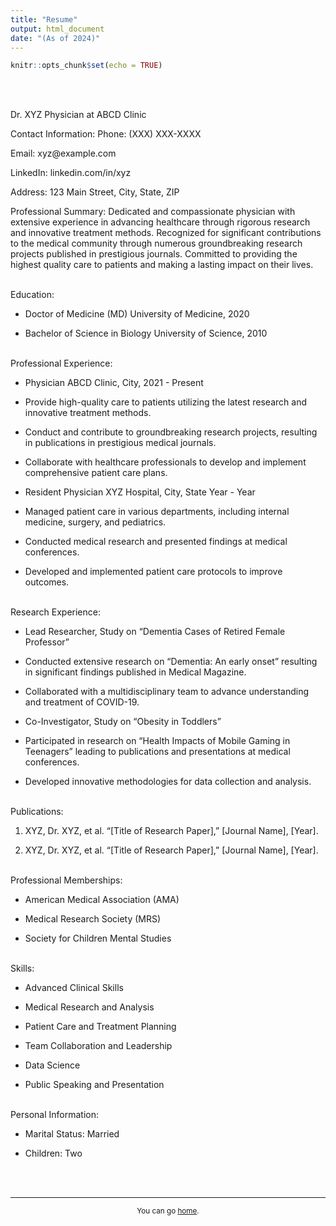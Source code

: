 ```yaml
---
title: "Resume"
output: html_document
date: "(As of 2024)"
---
```


```r
knitr::opts_chunk$set(echo = TRUE)
```

<br>
<br>

Dr. XYZ Physician at ABCD Clinic

Contact Information: Phone: (XXX) XXX-XXXX

Email: xyz@example.com

LinkedIn: linkedin.com/in/xyz

Address: 123 Main Street, City, State, ZIP

Professional Summary: Dedicated and compassionate physician with extensive experience in advancing healthcare through rigorous research and innovative treatment methods. Recognized for significant contributions to the medical community through numerous groundbreaking research projects published in prestigious journals. Committed to providing the highest quality care to patients and making a lasting impact on their lives.

<br>
Education:

- Doctor of Medicine (MD) University of Medicine, 2020

- Bachelor of Science in Biology University of Science, 2010

<br>
Professional Experience:

- Physician ABCD Clinic, City, 2021 - Present

- Provide high-quality care to patients utilizing the latest research and innovative treatment methods.

- Conduct and contribute to groundbreaking research projects, resulting in publications in prestigious medical journals.

- Collaborate with healthcare professionals to develop and implement comprehensive patient care plans.

- Resident Physician XYZ Hospital, City, State Year - Year

- Managed patient care in various departments, including internal medicine, surgery, and pediatrics.

- Conducted medical research and presented findings at medical conferences.

- Developed and implemented patient care protocols to improve outcomes.

<br>
Research Experience:

- Lead Researcher, Study on "Dementia Cases of Retired Female Professor"

- Conducted extensive research on "Dementia: An early onset" resulting in significant findings published in Medical Magazine.

- Collaborated with a multidisciplinary team to advance understanding and treatment of   COVID-19.

- Co-Investigator, Study on "Obesity in Toddlers"

- Participated in research on "Health Impacts of Mobile Gaming in Teenagers" leading to publications and presentations at medical conferences.

- Developed innovative methodologies for data collection and analysis.

<br>
Publications:

1) XYZ, Dr. XYZ, et al. "[Title of Research Paper]," [Journal Name], [Year].

2) XYZ, Dr. XYZ, et al. "[Title of Research Paper]," [Journal Name], [Year].

<br>
Professional Memberships:

- American Medical Association (AMA)

- Medical Research Society (MRS)

- Society for Children Mental Studies

<br>
Skills:

- Advanced Clinical Skills

- Medical Research and Analysis

- Patient Care and Treatment Planning

- Team Collaboration and Leadership

- Data Science

- Public Speaking and Presentation

<br>
Personal Information:

- Marital Status: Married

- Children: Two

<br>
<br>
<hr>

<small><center> You can go [home](index.html). </center></small>